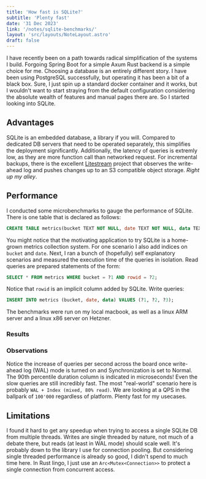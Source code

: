 ```yaml
---
title: 'How fast is SQLite?'
subtitle: 'Plenty fast'
date: '31 Dec 2023'
link: '/notes/sqlite-benchmarks/'
layout: 'src/layouts/NoteLayout.astro'
draft: false
---
```



I have recently been on a path towards radical simplification of the systems I build. Forgoing
Spring Boot for a simple Axum Rust backend is a simple choice for me. Choosing a database is
an entirely different story. I have been using PostgreSQL successfully, but operating it has
been a bit of a black box. Sure, I just spin up a standard docker container and it works, but
I wouldn't want to start straying from the default configuration considering the absolute
wealth of features and manual pages there are. So I started looking into SQLite.

## Advantages

SQLite is an embedded database, a library if you will. Compared to dedicated DB servers that
need to be operated separately, this simplifies the deployment significantly. Additionally,
the latency of queries is extremly low, as they are more function call than networked request.
For incremental backups, there is the excellent [Litestream](https://litestream.io/)
project that observes the write-ahead log and pushes changes up to an S3 compatible object storage.
_Right up my alley_.

## Performance

I conducted some microbenchmarks to gauge the performance of SQLite. There is one table that
is declared as follows:

```sql
CREATE TABLE metrics(bucket TEXT NOT NULL, date TEXT NOT NULL, data TEXT NOT NULL);
```

You might notice that the motivating application to try SQLite is a home-grown metrics
collection system. For one scenario I also add indices on `bucket` and `date`. Next,
I ran a bunch of (hopefully) self explanatory scenarios and measured the execution time of the
queries in isolation. Read queries are prepared statements of the form:

```sql
SELECT * FROM metrics WHERE bucket = ?1 AND rowid = ?2;
```

Notice that `rowid` is an implicit column added by SQLite. Write queries:

```sql
INSERT INTO metrics (bucket, date, data) VALUES (?1, ?2, ?3);
```

The benchmarks were run on my local macbook, as well as a linux ARM server and a linux x86
server on Hetzner.

### Results

<ResultsMac />
<ResultsArm />
<Resultsx86 />

### Observations

Notice the increase of queries per second across the board once write-ahead log (WAL) mode is
turned on and Synchronization is set to Normal. The 90th percentile duration column is
indicated in microseconds! Even the slow queries are still incredibly fast. The most
"real-world" scenario here is probably `WAL + Index (mixed, 80% read)`. We are looking at
a QPS in the ballpark of `100'000` regardless of platform. Plenty fast for my usecases.

## Limitations

I found it hard to get any speedup when trying to access a single SQLite DB from multiple
threads. Writes are single threaded by nature, not much of a debate there, but reads (at least
in WAL mode) should scale well. It's probably down to the library I use for connection
pooling. But considering single threaded performance is already so good, I didn't spend to
much time here. In Rust lingo, I just use an `Arc<Mutex<Connection>>` to protect
a single connection from concurrent access.
